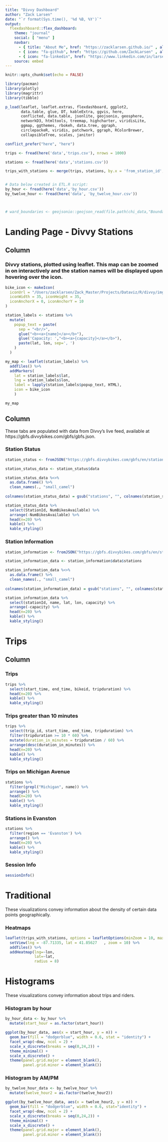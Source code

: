 ```yaml
---
title: "Divvy Dashboard"
author: "Zack Larsen"
date: "`r format(Sys.time(), '%d %B, %Y')`"
output: 
  flexdashboard::flex_dashboard:
    theme: "journal"
    social: [ "menu" ]
    navbar:
      - { title: "About Me", href: "https://zacklarsen.github.io/" , align: right}
      - { icon: "fa-github", href: "https://github.com/ZackLarsen" , align: right}
      - { icon: "fa-linkedin", href: "https://www.linkedin.com/in/larsenzachary/", align: right}
    source: embed
---
```


```r
knitr::opts_chunk$set(echo = FALSE)

library(pacman)
library(plotly)
library(magrittr)
library(tibble)

p_load(leaflet, leaflet.extras, flexdashboard, ggplot2, 
       data.table, glue, DT, kableExtra, ggvis, here, 
       conflicted, data.table, jsonlite, geojsonio, geosphere, 
       networkD3, htmltools, treemap, highcharter, viridisLite,
       ggmap, ggthemes, rbokeh, data.tree, ggraph, 
       circlepackeR, viridis, patchwork, ggraph, RColorBrewer,
       collapsibleTree, scales, janitor)

conflict_prefer("here", "here")

trips <- fread(here('data','trips.csv'), nrows = 1000)

stations <- fread(here('data','stations.csv'))

trips_with_stations <- merge(trips, stations, by.x = 'from_station_id', by.y = 'station_id')


# Data below created in ETL.R script:
by_hour <- fread(here('data','by_hour.csv'))
by_twelve_hour <- fread(here('data', 'by_twelve_hour.csv'))



# ward_boundaries <- geojsonio::geojson_read(file.path(chi_data,"Boundaries_Wards.geojson"), what = "sp")


```


Landing Page - Divvy Stations
=========================================

Column 
-------------------------------------

### Divvy stations, plotted using leaflet. This map can be zoomed in on interactively and the station names will be displayed upon hovering over the icon.


```r

bike_icon <- makeIcon(
  iconUrl = "/Users/zacklarsen/Zack_Master/Projects/Dataviz/R/divvy/img/Divvy-icon.png",
  iconWidth = 35, iconHeight = 35,
  iconAnchorX = 0, iconAnchorY = 10
)

station_labels <- stations %>% 
  mutate(
    popup_text = paste(
      sep = "<br/>",
      glue("<b><a>{name}</a></b>"),
      glue('Capacity: ',"<b><a>{capacity}</a></b>"),
      paste(lat, lon, sep=', ')
    )
  )

my_map <- leaflet(station_labels) %>%
  addTiles() %>%
  addMarkers(
    lat = station_labels$lat,
    lng = station_labels$lon,
    label = lapply(station_labels$popup_text, HTML),
    icon = bike_icon
    )

my_map

```

Column {.tabset}
-------------------------------------

These tabs are populated with data from Divvy's live feed, available at https://gbfs.divvybikes.com/gbfs/gbfs.json.

### Station Status


```r

station_status <- fromJSON("https://gbfs.divvybikes.com/gbfs/en/station_status.json")

station_status_data <- station_status$data

station_status_data %<>% 
  as.data.frame() %>% 
  clean_names(., "small_camel")
  
colnames(station_status_data) = gsub("stations", "", colnames(station_status_data))

station_status_data %>% 
  select(StationId, NumBikesAvailable) %>% 
  arrange(-NumBikesAvailable) %>% 
  head(n=20) %>% 
  kable() %>% 
  kable_styling()

```


### Station Information

```r

station_information <- fromJSON("https://gbfs.divvybikes.com/gbfs/en/station_information.json")

station_information_data <- station_information$data$stations

station_information_data %<>% 
  as.data.frame() %>% 
  clean_names(., "small_camel")
  
colnames(station_information_data) = gsub("stations", "", colnames(station_information_data))

station_information_data %>% 
  select(stationId, name, lat, lon, capacity) %>% 
  arrange(-capacity) %>% 
  head(n=20) %>% 
  kable() %>% 
  kable_styling()

```




Trips
=========================================

Column {.tabset}
-------------------------------------


### Trips

```r

trips %>% 
  select(start_time, end_time, bikeid, tripduration) %>% 
  head(n=20) %>% 
  kable() %>% 
  kable_styling()

```   


### Trips greater than 10 minutes
    
```r

trips %>% 
  select(trip_id, start_time, end_time, tripduration) %>% 
  filter(tripduration >= 10 * 60) %>% 
  mutate(duration_in_minutes = tripduration / 60) %>% 
  arrange(desc(duration_in_minutes)) %>% 
  head(n=20) %>% 
  kable() %>% 
  kable_styling()

```


### Trips on Michigan Avenue
    
```r

stations %>% 
  filter(grepl("Michigan", name)) %>% 
  arrange() %>% 
  head(n=20) %>% 
  kable() %>% 
  kable_styling()

```


### Stations in Evanston
    
```r

stations %>% 
  filter(region == 'Evanston') %>% 
  arrange() %>% 
  head(n=20) %>% 
  kable() %>% 
  kable_styling()

```


### Session Info

```r

sessionInfo()

```

Traditional {.storyboard data-commentary-width=200 data-navmenu="Traditional"} 
=========================================

These visualizations convey information about the density of certain data points geographically.


### Heatmaps

```r

leaflet(trips_with_stations, options = leafletOptions(minZoom = 10, maxZoom = 14)) %>%
  setView(lng = -87.71335, lat = 41.85627	, zoom = 10) %>% 
  addTiles() %>% 
  addHeatmap(lng=~lon,
             lat=~lat,
             radius = 8)

```


Histograms {.storyboard data-commentary-width=200 data-navmenu="Other"} 
=========================================

These visualizations convey information about trips and riders.


### Histogram by hour


```r

by_hour_data <- by_hour %>% 
  mutate(start_hour = as.factor(start_hour))

ggplot(by_hour_data, aes(x = start_hour, y = n)) +
  geom_bar(fill = "dodgerblue", width = 0.6, stat = "identity") +
  facet_wrap(~dow, ncol = 2) +
  scale_x_discrete(breaks = seq(0,24,2)) +
  theme_minimal() +
  scale_x_discrete() + 
  theme(panel.grid.major = element_blank(),
        panel.grid.minor = element_blank())

```


### Histogram by AM/PM


```r

by_twelve_hour_data <- by_twelve_hour %>% 
  mutate(twelve_hour2 = as.factor(twelve_hour2))

ggplot(by_twelve_hour_data, aes(x = twelve_hour2, y = n)) +
  geom_bar(fill = "dodgerblue", width = 0.6, stat="identity") +
  facet_wrap(~dow, ncol = 2) +
  scale_x_discrete(breaks = seq(0,24,2)) +
  theme_minimal() +
  scale_x_discrete() + 
  theme(panel.grid.major = element_blank(),
        panel.grid.minor = element_blank())

```
